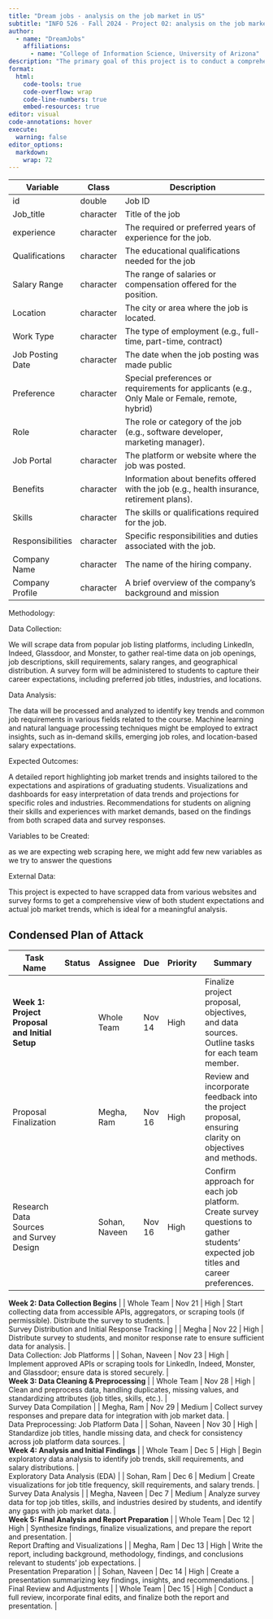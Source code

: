 ---
title: "Dream jobs - analysis on the job market in US"
subtitle: "INFO 526 - Fall 2024 - Project 02: analysis on the job market in US"
author: 
  - name: "DreamJobs"
    affiliations:
      - name: "College of Information Science, University of Arizona"
description: "The primary goal of this project is to conduct a comprehensive analysis of the U.S. job market, focusing on identifying trends, skills, and career pathways relevant to students graduating from our course. This analysis will provide insights into current job demand, salary expectations, required skills, and industry-specific opportunities, ultimately supporting students in making informed career choices"
format:
  html:
    code-tools: true
    code-overflow: wrap
    code-line-numbers: true
    embed-resources: true
editor: visual
code-annotations: hover
execute:
  warning: false
editor_options: 
  markdown: 
    wrap: 72
---
| Variable           | Class      | Description                                                                                               |
|--------------------|------------|-----------------------------------------------------------------------------------------------------------|
| id                 | double     | Job ID                                                                                                    |
| Job_title          | character  | Title of the job                                                                                          |
| experience         | character  | The required or preferred years of experience for the job.                                                |
| Qualifications     | character  | The educational qualifications needed for the job                                                         |
| Salary Range       | character  | The range of salaries or compensation offered for the position.                                           |
| Location           | character  | The city or area where the job is located.                                                                |
| Work Type          | character  | The type of employment (e.g., full-time, part-time, contract)                                             |
| Job Posting Date   | character  | The date when the job posting was made public                                                             |
| Preference         | character  | Special preferences or requirements for applicants (e.g., Only Male or Female, remote, hybrid)            |
| Role               | character  | The role or category of the job (e.g., software developer, marketing manager).                            |
| Job Portal         | character  | The platform or website where the job was posted.                                                         |
| Benefits           | character  | Information about benefits offered with the job (e.g., health insurance, retirement plans).               |
| Skills             | character  | The skills or qualifications required for the job.                                                        |
| Responsibilities   | character  | Specific responsibilities and duties associated with the job.                                             |
| Company Name       | character  | The name of the hiring company.                                                                           |
| Company Profile    | character  | A brief overview of the company's background and mission                                                  |

Methodology:

Data Collection:

We will scrape data from popular job listing platforms, including LinkedIn, Indeed, Glassdoor, and Monster, to gather real-time data on job openings, job descriptions, skill requirements, salary ranges, and geographical distribution.
A survey form will be administered to students to capture their career expectations, including preferred job titles, industries, and locations.

Data Analysis:

The data will be processed and analyzed to identify key trends and common job requirements in various fields related to the course.
Machine learning and natural language processing techniques might be employed to extract insights, such as in-demand skills, emerging job roles, and location-based salary expectations.

Expected Outcomes:

A detailed report highlighting job market trends and insights tailored to the expectations and aspirations of graduating students.
Visualizations and dashboards for easy interpretation of data trends and projections for specific roles and industries.
Recommendations for students on aligning their skills and experiences with market demands, based on the findings from both scraped data and survey responses.

Variables to be Created:

as we are expecting web scraping here, we might add few new variables as we try to answer the questions

External Data:

This project is expected to have scrapped data from various websites and survey forms  to get a comprehensive view of both student expectations and actual job market trends, which is ideal for a meaningful analysis.

## Condensed Plan of Attack

| Task Name                                          | Status | Assignee         | Due       | Priority | Summary                                                                                                                              |
|----------------------------------------------------|--------|-------------------|-----------|----------|--------------------------------------------------------------------------------------------------------------------------------------|
| **Week 1: Project Proposal and Initial Setup**     |        | Whole Team       | Nov 14    | High     | Finalize project proposal, objectives, and data sources. Outline tasks for each team member.                                         |
| Proposal Finalization                              |        | Megha, Ram       | Nov 16    | High     | Review and incorporate feedback into the project proposal, ensuring clarity on objectives and methods.                               |
| Research Data Sources and Survey Design            |        | Sohan, Naveen    | Nov 16    | High     | Confirm approach for each job platform. Create survey questions to gather students' expected job titles and career preferences.      |

| **Week 2: Data Collection Begins**                 |        | Whole Team       | Nov 21    | High     | Start collecting data from accessible APIs, aggregators, or scraping tools (if permissible). Distribute the survey to students.     |
| Survey Distribution and Initial Response Tracking  |        | Megha            | Nov 22    | High     | Distribute survey to students, and monitor response rate to ensure sufficient data for analysis.                                    |
| Data Collection: Job Platforms                     |        | Sohan, Naveen    | Nov 23    | High     | Implement approved APIs or scraping tools for LinkedIn, Indeed, Monster, and Glassdoor; ensure data is stored securely.             |

| **Week 3: Data Cleaning & Preprocessing**          |        | Whole Team       | Nov 28    | High     | Clean and preprocess data, handling duplicates, missing values, and standardizing attributes (job titles, skills, etc.).            |
| Survey Data Compilation                            |        | Megha, Ram       | Nov 29    | Medium   | Collect survey responses and prepare data for integration with job market data.                                                     |
| Data Preprocessing: Job Platform Data              |        | Sohan, Naveen    | Nov 30    | High     | Standardize job titles, handle missing data, and check for consistency across job platform data sources.                            |

| **Week 4: Analysis and Initial Findings**          |        | Whole Team       | Dec 5     | High     | Begin exploratory data analysis to identify job trends, skill requirements, and salary distributions.                               |
| Exploratory Data Analysis (EDA)                    |        | Sohan, Ram       | Dec 6     | Medium   | Create visualizations for job title frequency, skill requirements, and salary trends.                                               |
| Survey Data Analysis                               |        | Megha, Naveen    | Dec 7     | Medium   | Analyze survey data for top job titles, skills, and industries desired by students, and identify any gaps with job market data.     |

| **Week 5: Final Analysis and Report Preparation**  |        | Whole Team       | Dec 12    | High     | Synthesize findings, finalize visualizations, and prepare the report and presentation.                                              |
| Report Drafting and Visualizations                 |        | Megha, Ram       | Dec 13    | High     | Write the report, including background, methodology, findings, and conclusions relevant to students’ job expectations.              |
| Presentation Preparation                           |        | Sohan, Naveen    | Dec 14    | High     | Create a presentation summarizing key findings, insights, and recommendations.                                                      |
| Final Review and Adjustments                       |        | Whole Team       | Dec 15    | High     | Conduct a full review, incorporate final edits, and finalize both the report and presentation.                                      |

